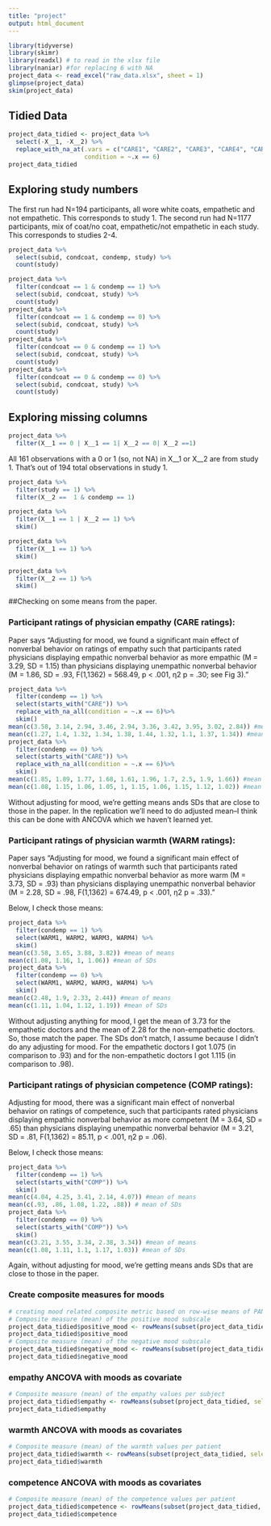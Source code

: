 ```yaml
---
title: "project"
output: html_document
---
```


```r
library(tidyverse)
library(skimr)
library(readxl) # to read in the xlsx file
library(naniar) #for replacing 6 with NA
project_data <- read_excel("raw_data.xlsx", sheet = 1)
glimpse(project_data)
skim(project_data)
```
## Tidied Data
```r
project_data_tidied <- project_data %>% 
  select(-X__1, -X__2) %>% 
  replace_with_na_at(.vars = c("CARE1", "CARE2", "CARE3", "CARE4", "CARE5", "CARE6", "CARE7", "CARE8", "CARE9", "CARE10"),
                     condition = ~.x == 6)
project_data_tidied
```


## Exploring study numbers
The first run had N=194 participants, all wore white coats, empathetic and not empathetic. This corresponds to study 1. The second run had N=1177 participants, mix of coat/no coat, empathetic/not empathetic in each study. This corresponds to studies 2-4.
```r
project_data %>% 
  select(subid, condcoat, condemp, study) %>% 
  count(study)
```


```r
project_data %>% 
  filter(condcoat == 1 & condemp == 1) %>% 
  select(subid, condcoat, study) %>% 
  count(study)
project_data %>% 
  filter(condcoat == 1 & condemp == 0) %>% 
  select(subid, condcoat, study) %>% 
  count(study)
project_data %>% 
  filter(condcoat == 0 & condemp == 1) %>% 
  select(subid, condcoat, study) %>% 
  count(study)
project_data %>% 
  filter(condcoat == 0 & condemp == 0) %>% 
  select(subid, condcoat, study) %>% 
  count(study)
```

## Exploring missing columns
```r
project_data %>% 
  filter(X__1 == 0 | X__1 == 1| X__2 == 0| X__2 ==1) 
```
All 161 observations with a 0 or 1 (so, not NA) in X__1 or X__2 are from study 1. That's out of 194 total observations in study 1.


```r
project_data %>% 
  filter(study == 1) %>% 
  filter(X__2 ==  1 & condemp == 1)
```


```r
project_data %>% 
  filter(X__1 == 1 | X__2 == 1) %>% 
  skim()
```

```r
project_data %>% 
  filter(X__1 == 1) %>% 
  skim()
```


```r
project_data %>% 
  filter(X__2 == 1) %>% 
  skim()
```

##Checking on some means from the paper.

### Participant ratings of physician empathy (CARE ratings):
Paper says "Adjusting for mood, we found a significant main effect of nonverbal behavior on ratings of empathy such that participants rated physicians displaying empathic nonverbal behavior as more empathic (M = 3.29, SD = 1.15) than physicians displaying unempathic nonverbal behavior (M = 1.86, SD = .93, F(1,1362) = 568.49, p < .001, η2 p = .30; see Fig 3)."
```r
project_data %>% 
  filter(condemp == 1) %>% 
  select(starts_with("CARE")) %>% 
  replace_with_na_all(condition = ~.x == 6)%>% 
  skim()
mean(c(3.58, 3.14, 2.94, 3.46, 2.94, 3.36, 3.42, 3.95, 3.02, 2.84)) #mean of means
mean(c(1.27, 1.4, 1.32, 1.34, 1.38, 1.44, 1.32, 1.1, 1.37, 1.34)) #mean of SDs
project_data %>% 
  filter(condemp == 0) %>% 
  select(starts_with("CARE")) %>% 
  replace_with_na_all(condition = ~.x == 6)%>% 
  skim()
mean(c(1.85, 1.89, 1.77, 1.68, 1.61, 1.96, 1.7, 2.5, 1.9, 1.66)) #mean of means
mean(c(1.08, 1.15, 1.06, 1.05, 1, 1.15, 1.06, 1.15, 1.12, 1.02)) #mean of SDs
```
Without adjusting for mood, we're getting means ands SDs that are close to those in the paper. In the replication we'll need to do adjusted mean--I think this can be done with ANCOVA which we haven't learned yet.

### Participant ratings of physician warmth (WARM ratings):
Paper says "Adjusting for mood, we found a significant main effect of nonverbal behavior on ratings of warmth such that participants rated physicians displaying empathic nonverbal behavior as more warm (M = 3.73, SD = .93) than physicians displaying unempathic nonverbal behavior (M = 2.28, SD = .98, F(1,1362) = 674.49, p < .001, η2 p = .33)."

Below, I check those means:
```r
project_data %>% 
  filter(condemp == 1) %>% 
  select(WARM1, WARM2, WARM3, WARM4) %>% 
  skim()
mean(c(3.58, 3.65, 3.88, 3.82)) #mean of means
mean(c(1.08, 1.16, 1, 1.06)) #mean of SDs
project_data %>% 
  filter(condemp == 0) %>% 
  select(WARM1, WARM2, WARM3, WARM4) %>% 
  skim()
mean(c(2.48, 1.9, 2.33, 2.44)) #mean of means
mean(c(1.11, 1.04, 1.12, 1.19)) #mean of SDs
```

Without adjusting anything for mood, I get the mean of 3.73 for the empathetic doctors and the mean of 2.28 for the non-empathetic doctors. So, those match the paper. The SDs don't match, I assume because I didn't do any adjusting for mood. For the empathetic doctors I got 1.075 (in comparison to .93) and for the non-empathetic doctors I got 1.115 (in comparison to .98).

### Participant ratings of physician competence (COMP ratings):
Adjusting for mood, there was a significant main effect of nonverbal behavior on ratings of competence, such that participants rated physicians displaying empathic nonverbal behavior as more competent (M = 3.64, SD = .65) than physicians displaying unempathic nonverbal behavior (M = 3.21, SD = .81, F(1,1362) = 85.11, p < .001, η2 p = .06).

Below, I check those means:
```r
project_data %>% 
  filter(condemp == 1) %>% 
  select(starts_with("COMP")) %>% 
  skim()
mean(c(4.04, 4.25, 3.41, 2.14, 4.07)) #mean of means
mean(c(.93, .86, 1.08, 1.22, .88)) # mean of SDs
project_data %>% 
  filter(condemp == 0) %>% 
  select(starts_with("COMP")) %>% 
  skim()
mean(c(3.21, 3.55, 3.34, 2.38, 3.34)) #mean of means
mean(c(1.08, 1.11, 1.1, 1.17, 1.03)) #mean of SDs
```
Again, without adjusting for mood, we're getting means ands SDs that are close to those in the paper. 

### Create composite measures for moods

```r
# creating mood related composite metric based on row-wise means of PANAS positive and negative values using one of the technique shown here: https://stackoverflow.com/questions/9490485/how-can-i-get-the-average-mean-of-selected-columns
# Composite measure (mean) of the positive mood subscale
project_data_tidied$positive_mood <- rowMeans(subset(project_data_tidied, select = c(PANASPOS1, PANASPOS2, PANASPOS3, PANASPOS4, PANASPOS5, PANASPOS6, PANASPOS7, PANASPOS8, PANASPOS9, PANASPOS10)), na.rm = TRUE)
project_data_tidied$positive_mood
# Composite measure (mean) of the negative mood subscale
project_data_tidied$negative_mood <- rowMeans(subset(project_data_tidied, select = c(PANASNEG1, PANASNEG2, PANASNEG3, PANASNEG4, PANASNEG5, PANASNEG6, PANASNEG7, PANASNEG8, PANASNEG9, PANASNEG10)), na.rm = TRUE)
project_data_tidied$negative_mood
```

### empathy ANCOVA with moods as covariate

```r
# Composite measure (mean) of the empathy values per subject
project_data_tidied$empathy <- rowMeans(subset(project_data_tidied, select = c(CARE1, CARE2, CARE3, CARE4, CARE5, CARE6, CARE7, CARE8, CARE9, CARE10)), na.rm = TRUE)
project_data_tidied$empathy
```


### warmth ANCOVA with moods as covariates

```r
# Composite measure (mean) of the warmth values per patient
project_data_tidied$warmth <- rowMeans(subset(project_data_tidied, select = c(WARM1, WARM2, WARM3, WARM4)), na.rm = TRUE)
project_data_tidied$warmth
```

### competence ANCOVA with moods as covariates

```r
# Composite measure (mean) of the competence values per patient
project_data_tidied$competence <- rowMeans(subset(project_data_tidied, select = c(COMP1, COMP2, COMP3, COMP4, COMP5)), na.rm = TRUE)
project_data_tidied$competence
```
